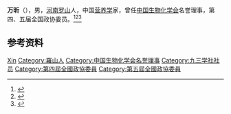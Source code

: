 '''万昕'''（{{bd|1896年||1994年|8月13日|}}），男，[[河南|河南]][[罗山县|罗山]]人，中国[[营养学|营养学]]家，曾任[[中国生物化学会|中国生物化学会]]名誉理事，第四、五届全国政协委员。<ref>{{Cite book|title=中华人民共和国职官志|author=何虎生, 李耀东, 向常福主编|publisher=中国社会出版社|year=2003|isbn=9787800883934|location=北京|pages=}}</ref><ref>{{Cite book|title=历届全国政协委员人名辞典|author=|publisher=中国国际广播出版社|year=1996|isbn=9787507813746|location=北京|pages=286}}</ref><ref>{{Cite book|title=中华当代文化名人大辞典|author=张品兴, 殷登祥, 陈有进等主编|publisher=中国广播电视出版社|year=1992|isbn=9787504315137|location=北京|pages=}}</ref>

== 参考资料 ==
{{reflist}}

{{Navboxes
| title  = 万昕在[[中国生物化学与分子生物学会|中国生物化学与分子生物学会]]的职务
| list1  =
{{中国生物化学会第一届理事会}}
{{中国生物化学会第二届理事会}}
{{中国生物化学会第三届理事会}}
{{中国生物化学会第四届理事会}}
}}

{{Authority control}}
{{DEFAULTSORT:Wan万}}
[[Category:万姓|Xin]]
[[Category:羅山人|Category:羅山人]]
[[Category:中国生物化学会名誉理事|Category:中国生物化学会名誉理事]]
[[Category:九三学社社员|Category:九三学社社员]]
[[Category:第四屆全國政協委員|Category:第四屆全國政協委員]]
[[Category:第五屆全國政協委員|Category:第五屆全國政協委員]]

{{中国人物小作品}}